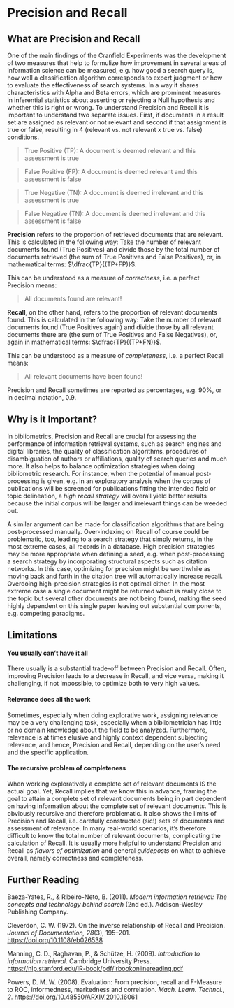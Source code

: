 # Precision and Recall

## What are Precision and Recall
One of the main findings of the Cranfield Experiments was the development of two measures that help to formulize how improvement in several areas of information science can be measured, e.g. how good a search query is, how well a classification algorithm corresponds to expert judgment or how to evaluate the effectiveness of search systems. In a way it shares characteristics with Alpha and Beta errors, which are prominent measures in inferential statistics about asserting or rejecting a Null hypothesis and whether this is right or wrong. To understand Precision and Recall it is important to understand two separate issues. First, if documents in a result set are assigned as relevant or not relevant and second if that assignment is true or false, resulting in 4 (relevant vs. not relevant x true vs. false) conditions.

> True Positive (TP): A document is deemed relevant and this assessment is true

> False Positive (FP): A document is deemed relevant and this assessment is false

> True Negative (TN): A document is deemed irrelevant and this assessment is true

> False Negative (TN): A document is deemed irrelevant and this assessment is false

**Precision** refers to the proportion of retrieved documents that are relevant. This is calculated in the following way: Take the number of relevant documents found (True Positives) and divide those by the total number of documents retrieved (the sum of True Positives and False Positives), or, in mathematical terms: $\dfrac{TP}{(TP+FP)}$. 

This can be understood as a measure of *correctness*, i.e. a perfect Precision means:

> All documents found are relevant!

**Recall**, on the other hand, refers to the proportion of relevant documents found. This is calculated in the following way: Take the number of relevant documents found (True Positives again) and divide those by all relevant documents there are (the sum of True Positives and False Negatives), or, again in mathematical terms: $\dfrac{TP}{(TP+FN)}$. 

This can be understood as a measure of *completeness*, i.e. a perfect Recall means: 

> All relevant documents have been found!

Precision and Recall sometimes are reported as percentages, e.g. 90%, or in decimal notation, 0.9.


## Why is it Important?
In bibliometrics, Precision and Recall are crucial for assessing the performance of information retrieval systems,  such as search engines and digital libraries, the quality of classification algorithms, procedures of disambiguation of authors or affiliations, quality of search queries and much more. It also helps to balance optimization strategies when doing bibliometric research. For instance, when the potential of manual post-processing is given, e.g. in an exploratory analysis when the corpus of publications will be screened for publications fitting the intended field or topic delineation, a *high recall strategy* will overall yield better results because the initial corpus will be larger and irrelevant things can be weeded out. 

A similar argument can be made for classification algorithms that are being post-processed manually. Over-indexing on Recall of course could be problematic, too,
leading to a search strategy that simply returns, in the most extreme cases, all records in a database.  High precision strategies may be more appropriate when defining a seed, e.g. when post-processing a search strategy by incorporating structural aspects such as citation networks. In this case, optimizing for precision might be worthwhile as moving back and forth in the citation tree will automatically increase recall. Overdoing high-precision strategies is not optimal either. In the most extreme case a single document might be returned which is really close to the topic but several other documents are not being found, making the seed highly dependent on this single paper leaving out substantial components, e.g. competing paradigms.

## Limitations

#### You usually can’t have it all
There usually is a substantial trade-off between Precision and Recall. Often, improving Precision leads to a decrease in Recall, and vice versa, making it challenging, if not impossible, to optimize both to very high values.

#### Relevance does all the work
Sometimes, especially when doing explorative work, assigning relevance may be a very challenging task, especially when a bibliometrician has little or no domain knowledge about the field to be analyzed. Furthermore, relevance is at times elusive and highly context dependent subjecting relevance, and hence, Precision and Recall, depending on the user’s need and the specific application.

#### The recursive problem of completeness
When working exploratively a complete set of relevant documents IS the actual goal. Yet, Recall implies that we know this in advance, framing the goal to attain a complete set of relevant documents being in part dependent on having information about the complete set of relevant documents. This is obviously recursive and therefore problematic. It also shows the limits of Precision and Recall, i.e. carefully constructed (sic!) sets of documents and assessment of relevance. In many real-world scenarios, it's therefore difficult to know the total number of relevant documents, complicating the calculation of Recall. It is usually more helpful to understand Precision and Recall as *flavors of optimization* and general *guideposts* on what to achieve overall, namely correctness and completeness.

## Further Reading

Baeza-Yates, R., & Ribeiro-Neto, B. (2011). *Modern information retrieval: The concepts and technology behind search* (2nd ed.). Addison-Wesley Publishing Company.

Cleverdon, C. W. (1972). On the inverse relationship of Recall and Precision. *Journal of Documentation, 28*(3), 195–201. <https://doi.org/10.1108/eb026538>

Manning, C. D., Raghavan, P., & Schütze, H. (2009). *Introduction to information retrieval*. Cambridge University Press. <https://nlp.stanford.edu/IR-book/pdf/irbookonlinereading.pdf>

Powers, D. M. W. (2008). Evaluation: From precision, recall and F-Measure to ROC, informedness, markedness and correlation. *Mach. Learn. Technol., 2*. <https://doi.org/10.48550/ARXIV.2010.16061>

